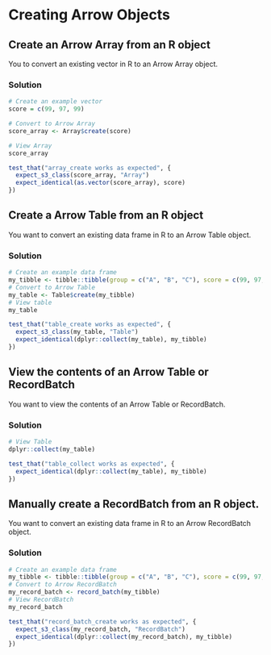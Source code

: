 # Creating Arrow Objects

## Create an Arrow Array from an R object

You to convert an existing vector in R to an Arrow Array object.

### Solution

```r
# Create an example vector
score = c(99, 97, 99)

# Convert to Arrow Array
score_array <- Array$create(score)

# View Array
score_array
```
```r
test_that("array_create works as expected", {
  expect_s3_class(score_array, "Array")
  expect_identical(as.vector(score_array), score)
})
```

## Create a Arrow Table from an R object

You want to convert an existing data frame in R to an Arrow Table object.

### Solution

```r
# Create an example data frame
my_tibble <- tibble::tibble(group = c("A", "B", "C"), score = c(99, 97, 99))
# Convert to Arrow Table
my_table <- Table$create(my_tibble)
# View table
my_table
```
```r
test_that("table_create works as expected", {
  expect_s3_class(my_table, "Table")
  expect_identical(dplyr::collect(my_table), my_tibble)
})
```
## View the contents of an Arrow Table or RecordBatch

You want to view the contents of an Arrow Table or RecordBatch.

### Solution

```r
# View Table
dplyr::collect(my_table)
```
```r
test_that("table_collect works as expected", {
  expect_identical(dplyr::collect(my_table), my_tibble)
})
```

## Manually create a RecordBatch from an R object.

You want to convert an existing data frame in R to an Arrow RecordBatch object.

### Solution

```r
# Create an example data frame
my_tibble <- tibble::tibble(group = c("A", "B", "C"), score = c(99, 97, 99))
# Convert to Arrow RecordBatch
my_record_batch <- record_batch(my_tibble)
# View RecordBatch
my_record_batch
```
```r
test_that("record_batch_create works as expected", {
  expect_s3_class(my_record_batch, "RecordBatch")
  expect_identical(dplyr::collect(my_record_batch), my_tibble)
})
```
